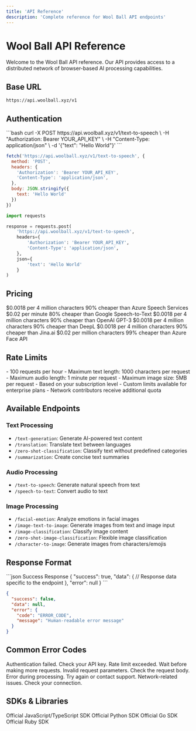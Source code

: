 ```yaml
---
title: 'API Reference'
description: 'Complete reference for Wool Ball API endpoints'
---
```


# Wool Ball API Reference

<Note>
Welcome to the Wool Ball API reference. Our API provides access to a distributed network of browser-based AI processing capabilities.
</Note>

## Base URL

```bash
https://api.woolball.xyz/v1
```

## Authentication

<CodeGroup>
```bash
curl -X POST https://api.woolball.xyz/v1/text-to-speech \
  -H "Authorization: Bearer YOUR_API_KEY" \
  -H "Content-Type: application/json" \
  -d '{"text": "Hello World"}'
```

```javascript
fetch('https://api.woolball.xyz/v1/text-to-speech', {
  method: 'POST',
  headers: {
    'Authorization': 'Bearer YOUR_API_KEY',
    'Content-Type': 'application/json',
  },
  body: JSON.stringify({
    text: 'Hello World'
  })
})
```

```python
import requests

response = requests.post(
    'https://api.woolball.xyz/v1/text-to-speech',
    headers={
        'Authorization': 'Bearer YOUR_API_KEY',
        'Content-Type': 'application/json',
    },
    json={
        'text': 'Hello World'
    }
)
```
</CodeGroup>

## Pricing

<CardGroup cols={3}>
  <Card
    title="Text-to-Speech"
    icon="microphone"
  >
    $0.0018 per 4 million characters
    90% cheaper than Azure Speech Services
  </Card>
  <Card
    title="Speech-to-Text"
    icon="waveform"
  >
    $0.02 per minute
    80% cheaper than Google Speech-to-Text
  </Card>
  <Card
    title="Text Generation"
    icon="text"
  >
    $0.0018 per 4 million characters
    90% cheaper than OpenAI GPT-3
  </Card>
  <Card
    title="Translation"
    icon="language"
  >
    $0.0018 per 4 million characters
    90% cheaper than DeepL
  </Card>
  <Card
    title="Zero-Shot Classification"
    icon="tag"
  >
    $0.0018 per 4 million characters
    90% cheaper than Jina.ai
  </Card>
  <Card
    title="Facial Emotion"
    icon="face-smile"
  >
    $0.02 per million characters
    99% cheaper than Azure Face API
  </Card>
</CardGroup>

## Rate Limits

<Accordion title="Free Tier Limits">
- 100 requests per hour
- Maximum text length: 1000 characters per request
- Maximum audio length: 1 minute per request
- Maximum image size: 5MB per request
</Accordion>

<Accordion title="Paid Tier Limits">
- Based on your subscription level
- Custom limits available for enterprise plans
- Network contributors receive additional quota
</Accordion>

## Available Endpoints

### Text Processing
- `/text-generation`: Generate AI-powered text content
- `/translation`: Translate text between languages
- `/zero-shot-classification`: Classify text without predefined categories
- `/summarization`: Create concise text summaries

### Audio Processing
- `/text-to-speech`: Generate natural speech from text
- `/speech-to-text`: Convert audio to text

### Image Processing
- `/facial-emotion`: Analyze emotions in facial images
- `/image-text-to-image`: Generate images from text and image input
- `/image-classification`: Classify image content
- `/zero-shot-image-classification`: Flexible image classification
- `/character-to-image`: Generate images from characters/emojis

## Response Format

<CodeGroup>
```json Success Response
{
  "success": true,
  "data": {
    // Response data specific to the endpoint
  },
  "error": null
}
```

```json Error Response
{
  "success": false,
  "data": null,
  "error": {
    "code": "ERROR_CODE",
    "message": "Human-readable error message"
  }
}
```
</CodeGroup>

## Common Error Codes

<ResponseField name="AUTH_ERROR" type="string">
  Authentication failed. Check your API key.
</ResponseField>

<ResponseField name="RATE_LIMIT" type="string">
  Rate limit exceeded. Wait before making more requests.
</ResponseField>

<ResponseField name="INVALID_INPUT" type="string">
  Invalid request parameters. Check the request body.
</ResponseField>

<ResponseField name="PROCESSING_ERROR" type="string">
  Error during processing. Try again or contact support.
</ResponseField>

<ResponseField name="NETWORK_ERROR" type="string">
  Network-related issues. Check your connection.
</ResponseField>

## SDKs & Libraries

<CardGroup cols={2}>
  <Card
    title="JavaScript/TypeScript"
    icon="js"
    href="https://github.com/woolball-xyz/js-sdk"
  >
    Official JavaScript/TypeScript SDK
  </Card>
  <Card
    title="Python"
    icon="python"
    href="https://github.com/woolball-xyz/python-sdk"
  >
    Official Python SDK
  </Card>
  <Card
    title="Go"
    icon="golang"
    href="https://github.com/woolball-xyz/go-sdk"
  >
    Official Go SDK
  </Card>
  <Card
    title="Ruby"
    icon="gem"
    href="https://github.com/woolball-xyz/ruby-sdk"
  >
    Official Ruby SDK
  </Card>
</CardGroup>
